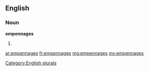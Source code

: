 ==English==

===Noun===
'''empennages'''

# {{plural of|[[empennage]]}}

[[Category:English plurals]]

[[ar:empennages]]
[[fr:empennages]]
[[mg:empennages]]
[[my:empennages]]